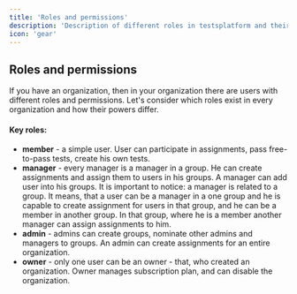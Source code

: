 ```yaml
---
title: 'Roles and permissions'
description: 'Description of different roles in testsplatform and their permissions'
icon: 'gear'
---
```


## Roles and permissions

If you have an organization, then in your organization there are users with different roles and permissions. Let's consider which roles exist
in every organization and how their powers differ.

#### Key roles:
 - **member** - a simple user. User can participate in assignments, pass free-to-pass tests, create his own tests.
 - **manager** - every manager is a manager in a group. He can create assignments and assign them to users in his groups. A manager can add user into his groups.
  It is important to notice: a manager is related to a group. It means, that a user can be a manager in a one group and he is capable to create assignment for users in that group,
  and he can be a member in another group. In that group, where he is a member another manager can assign assignments to him.
 - **admin** - admins can create groups, nominate other admins and managers to groups. An admin can create assignments for an entire organization.
 - **owner** - only one user can be an owner - that, who created an organization. Owner manages subscription plan, and can disable the organization.
